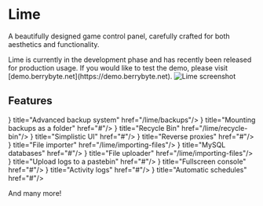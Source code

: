 
# Lime

A beautifully designed game control panel, carefully crafted for both aesthetics and functionality.

<Callout type="info" emoji="ℹ️">
    Lime is currently in the development phase and has recently been released for production usage. If you would like to
    test the demo, please visit [demo.berrybyte.net](https://demo.berrybyte.net).
</Callout>

<img src="/images/lime/1.png" alt="Lime screenshot"/>

## Features

<Cards>
    <Card icon={<Spark className="w-6 h-6"/>} title="Advanced backup system" href="/lime/backups"/>
    <Card icon={<Spark className="w-6 h-6"/>} title="Mounting backups as a folder" href="#"/>
    <Card icon={<Spark className="w-6 h-6"/>} title="Recycle Bin" href="/lime/recycle-bin"/>
    <Card icon={<Spark className="w-6 h-6"/>} title="Simplistic UI" href="#"/>
    <Card icon={<Spark className="w-6 h-6"/>} title="Reverse proxies" href="#"/>
    <Card icon={<Spark className="w-6 h-6"/>} title="File importer" href="/lime/importing-files"/>
    <Card icon={<Spark className="w-6 h-6"/>} title="MySQL databases" href="#"/>
    <Card icon={<Spark className="w-6 h-6"/>} title="File uploader" href="/lime/importing-files"/>
    <Card icon={<Spark className="w-6 h-6"/>} title="Upload logs to a pastebin" href="#"/>
    <Card icon={<Spark className="w-6 h-6"/>} title="Fullscreen console" href="#"/>
    <Card icon={<Spark className="w-6 h-6"/>} title="Activity logs" href="#"/>
    <Card icon={<Spark className="w-6 h-6"/>} title="Automatic schedules" href="#"/>
</Cards>

And many more!
